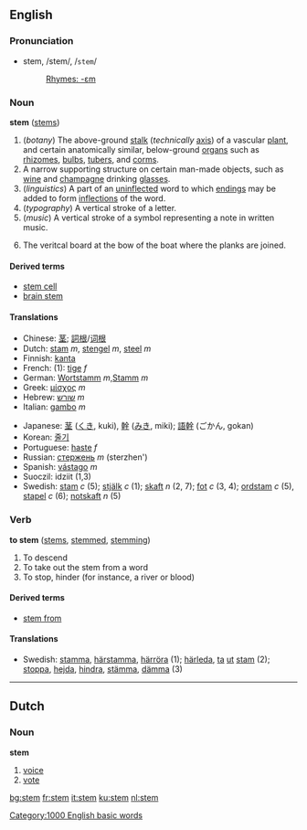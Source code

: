 ==English==
===Pronunciation===
*stem, /stem/, /<tt>stem</tt>/
*:[[Rhymes:English:-ɛm|Rhymes: -ɛm]]

===Noun===
'''stem''' ([[stems]])

#(''botany'') The above-ground [[stalk]] (''technically'' [[axis]]) of a vascular [[plant]], and certain anatomically similar, below-ground [[organ]]s such as [[rhizome]]s, [[bulb]]s, [[tuber]]s, and [[corm]]s.
#A narrow supporting structure on certain man-made objects, such as [[wine]] and [[champagne]] drinking [[glass]]es.
#(''linguistics'') A part of an [[uninflected]] word to which [[ending]]s may be added to form [[inflection]]s of the word.
#(''typography'') A vertical stroke of a letter.
#(''music'') A vertical stroke of a symbol representing a note in written music.
#{{nautical}} The veritcal board at the bow of the boat where the planks are joined.

====Derived terms====
*[[stem cell]]
*[[brain stem]]

====Translations====
{{top}}
*Chinese: [[茎]]; [[詞根]]/[[词根]]
*Dutch: [[stam]] ''m'', [[stengel]] ''m'', [[steel]] ''m''
*Finnish: [[kanta]]
*French: (1): [[tige]] ''f''
*German: [[Wortstamm]] ''m'',[[Stamm]] ''m''
*Greek: [[μίσχος]] ''m''
*Hebrew: [[שורש]] ''m''
*Italian: [[gambo]] ''m''
{{mid}}
*Japanese: [[茎]] ([[くき]], kuki), [[幹]] ([[みき]], miki); [[語幹]] (ごかん, gokan)
*Korean: [[줄기]]
*Portuguese: [[haste]] ''f''
*Russian: [[стержень]] ''m'' (sterzhen')
*Spanish: [[vástago]] ''m''
*Suoczil: idziit (1,3)
*Swedish: [[stam]] ''c'' (5); [[stjälk]] ''c'' (1); [[skaft]] ''n'' (2, 7); [[fot]] ''c'' (3, 4); [[ordstam]] ''c'' (5), [[stapel]] ''c'' (6); [[notskaft]] ''n'' (5)
{{bottom}}

===Verb===
'''to stem''' ([[stems]], [[stemmed]], [[stemming]])

# To descend
# To take out the stem from a word
# To stop, hinder (for instance, a river or blood)

====Derived terms====
*[[stem from]]

====Translations====
*Swedish: [[stamma]], [[härstamma]], [[härröra]] (1); [[härleda]], [[ta]] [[ut]] [[stam]] (2); [[stoppa]], [[hejda]], [[hindra]], [[stämma]], [[dämma]] (3)

----
==Dutch==
===Noun===
'''stem'''<!-- gender? -->

#[[voice]]
#[[vote]]

[[Category:1000 English basic words]]

[[bg:stem]]
[[fr:stem]]
[[it:stem]]
[[ku:stem]]
[[nl:stem]]